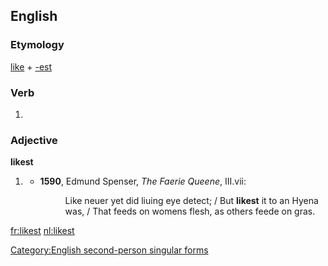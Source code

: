 ==English==

===Etymology===
[[like]] + [[-est]]

===Verb===
{{en-verb form}}

# {{context|archaic|lang=en}} {{form of|Second-person singular simple present form|like}}

===Adjective===
'''likest'''

# {{context|archaic|lang=en}} {{superlative of|like}}
#* '''1590''', Edmund Spenser, ''The Faerie Queene'', III.vii:
#*: Like neuer yet did liuing eye detect; / But '''likest''' it to an Hyena was, / That feeds on womens flesh, as others feede on gras.

[[Category:English second-person singular forms]]

[[fr:likest]]
[[nl:likest]]